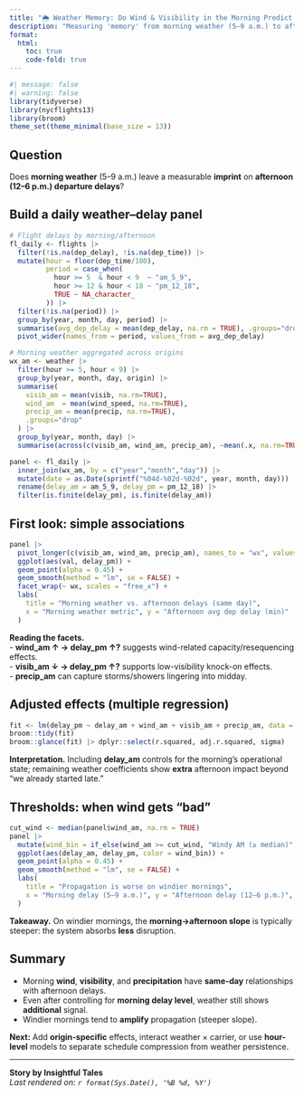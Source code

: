 ```yaml
---
title: "🌦️ Weather Memory: Do Wind & Visibility in the Morning Predict Afternoon Delays?"
description: "Measuring 'memory' from morning weather (5–9 a.m.) to afternoon departure delays (12–6 p.m.)."
format:
  html:
    toc: true
    code-fold: true
---
```


```r
#| message: false
#| warning: false
library(tidyverse)
library(nycflights13)
library(broom)
theme_set(theme_minimal(base_size = 13))
```

## Question
Does **morning weather** (5–9 a.m.) leave a measurable **imprint** on **afternoon (12–6 p.m.) departure delays**?

## Build a daily weather–delay panel

```r
# Flight delays by morning/afternoon
fl_daily <- flights |>
  filter(!is.na(dep_delay), !is.na(dep_time)) |>
  mutate(hour = floor(dep_time/100),
         period = case_when(
           hour >= 5  & hour < 9  ~ "am_5_9",
           hour >= 12 & hour < 18 ~ "pm_12_18",
           TRUE ~ NA_character_
         )) |>
  filter(!is.na(period)) |>
  group_by(year, month, day, period) |>
  summarise(avg_dep_delay = mean(dep_delay, na.rm = TRUE), .groups="drop") |>
  pivot_wider(names_from = period, values_from = avg_dep_delay)

# Morning weather aggregated across origins
wx_am <- weather |>
  filter(hour >= 5, hour < 9) |>
  group_by(year, month, day, origin) |>
  summarise(
    visib_am = mean(visib, na.rm=TRUE),
    wind_am  = mean(wind_speed, na.rm=TRUE),
    precip_am = mean(precip, na.rm=TRUE),
    .groups="drop"
  ) |>
  group_by(year, month, day) |>
  summarise(across(c(visib_am, wind_am, precip_am), ~mean(.x, na.rm=TRUE)), .groups="drop")

panel <- fl_daily |>
  inner_join(wx_am, by = c("year","month","day")) |>
  mutate(date = as.Date(sprintf("%04d-%02d-%02d", year, month, day))) |>
  rename(delay_am = am_5_9, delay_pm = pm_12_18) |>
  filter(is.finite(delay_pm), is.finite(delay_am))
```

## First look: simple associations

```r
panel |>
  pivot_longer(c(visib_am, wind_am, precip_am), names_to = "wx", values_to = "val") |>
  ggplot(aes(val, delay_pm)) +
  geom_point(alpha = 0.45) +
  geom_smooth(method = "lm", se = FALSE) +
  facet_wrap(~ wx, scales = "free_x") +
  labs(
    title = "Morning weather vs. afternoon delays (same day)",
    x = "Morning weather metric", y = "Afternoon avg dep delay (min)"
  )
```

**Reading the facets.**  
- **wind_am ↑ → delay_pm ↑?** suggests wind-related capacity/resequencing effects.  
- **visib_am ↓ → delay_pm ↑?** supports low-visibility knock-on effects.  
- **precip_am** can capture storms/showers lingering into midday.

## Adjusted effects (multiple regression)

```r
fit <- lm(delay_pm ~ delay_am + wind_am + visib_am + precip_am, data = panel)
broom::tidy(fit)
broom::glance(fit) |> dplyr::select(r.squared, adj.r.squared, sigma)
```

**Interpretation.** Including **delay_am** controls for the morning’s operational state; remaining weather coefficients show **extra** afternoon impact beyond “we already started late.”

## Thresholds: when wind gets “bad”

```r
cut_wind <- median(panel$wind_am, na.rm = TRUE)
panel |>
  mutate(wind_bin = if_else(wind_am >= cut_wind, "Windy AM (≥ median)", "Calmer AM (< median)")) |>
  ggplot(aes(delay_am, delay_pm, color = wind_bin)) +
  geom_point(alpha = 0.45) +
  geom_smooth(method = "lm", se = FALSE) +
  labs(
    title = "Propagation is worse on windier mornings",
    x = "Morning delay (5–9 a.m.)", y = "Afternoon delay (12–6 p.m.)", color = NULL
  )
```

**Takeaway.** On windier mornings, the **morning→afternoon slope** is typically steeper: the system absorbs **less** disruption.

## Summary
- Morning **wind**, **visibility**, and **precipitation** have **same-day** relationships with afternoon delays.  
- Even after controlling for **morning delay level**, weather still shows **additional** signal.  
- Windier mornings tend to **amplify** propagation (steeper slope).

**Next:** Add **origin-specific** effects, interact weather × carrier, or use **hour-level** models to separate schedule compression from weather persistence.

---

<footer>
**Story by Insightful Tales**  
_Last rendered on: `r format(Sys.Date(), '%B %d, %Y')`_
</footer>
